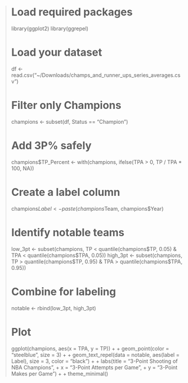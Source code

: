 > # Load required packages
> library(ggplot2)
> library(ggrepel)
> 
> # Load your dataset
> df <- read.csv("~/Downloads/champs_and_runner_ups_series_averages.csv")
> 
> # Filter only Champions
> champions <- subset(df, Status == "Champion")
> 
> # Add 3P% safely
> champions$TP_Percent <- with(champions, ifelse(TPA > 0, TP / TPA * 100, NA))
> 
> # Create a label column
> champions$Label <- paste(champions$Team, champions$Year)
> 
> # Identify notable teams
> low_3pt <- subset(champions, TP < quantile(champions$TP, 0.05) & TPA < quantile(champions$TPA, 0.05))
> high_3pt <- subset(champions, TP > quantile(champions$TP, 0.95) & TPA > quantile(champions$TPA, 0.95))
> 
> # Combine for labeling
> notable <- rbind(low_3pt, high_3pt)
> 
> # Plot
> ggplot(champions, aes(x = TPA, y = TP)) +
+     geom_point(color = "steelblue", size = 3) +
+     geom_text_repel(data = notable, aes(label = Label), size = 3, color = "black") +
+     labs(title = "3-Point Shooting of NBA Champions",
+          x = "3-Point Attempts per Game",
+          y = "3-Point Makes per Game") +
+     theme_minimal()
> 
